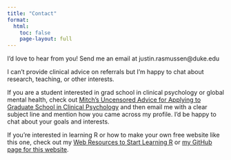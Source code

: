 ```yaml
---
title: "Contact"
format:
  html:
    toc: false
    page-layout: full
---
```


I'd love to hear from you! Send me an email at justin.rasmussen\@duke.edu

I can't provide clinical advice on referrals but I'm happy to chat about research, teaching, or other interests.

If you are a student interested in grad school in clinical psychology or global mental health, check out [Mitch’s Uncensored Advice for Applying to Graduate School in Clinical Psychology](https://mitch.web.unc.edu/wp-content/uploads/sites/4922/2017/02/MitchGradSchoolAdvice.pdf) and then email me with a clear subject line and mention how you came across my profile. I'd be happy to chat about your goals and interests.

If you're interested in learning R or how to make your own free website like this one, check out my [Web Resources to Start Learning R](https://docs.google.com/document/d/15e8b9HFdL5ewEiWUXC_Dhw9Wx-U8Ze3-r6iFxcUTam4/edit?tab=t.0#heading=h.78m3wopkml0i) or [my GitHub page for this website](https://github.com/jdrasmus1/jdrasmus1.github.io).
